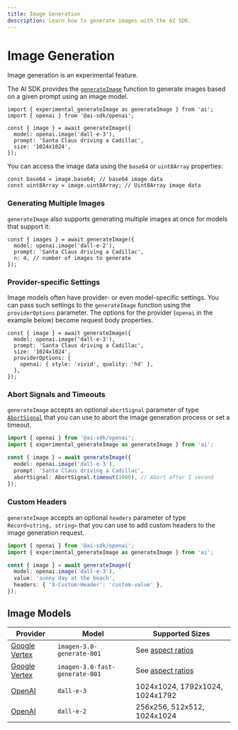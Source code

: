 ```yaml
---
title: Image Generation
description: Learn how to generate images with the AI SDK.
---
```


# Image Generation

<Note type="warning">Image generation is an experimental feature.</Note>

The AI SDK provides the [`generateImage`](/docs/reference/ai-sdk-core/generate-image)
function to generate images based on a given prompt using an image model.

```tsx
import { experimental_generateImage as generateImage } from 'ai';
import { openai } from '@ai-sdk/openai';

const { image } = await generateImage({
  model: openai.image('dall-e-3'),
  prompt: 'Santa Claus driving a Cadillac',
  size: '1024x1024',
});
```

You can access the image data using the `base64` or `uint8Array` properties:

```tsx
const base64 = image.base64; // base64 image data
const uint8Array = image.uint8Array; // Uint8Array image data
```

### Generating Multiple Images

`generateImage` also supports generating multiple images at once for models that support it:

```tsx highlight={"4"}
const { images } = await generateImage({
  model: openai.image('dall-e-2'),
  prompt: 'Santa Claus driving a Cadillac',
  n: 4, // number of images to generate
});
```

### Provider-specific Settings

Image models often have provider- or even model-specific settings.
You can pass such settings to the `generateImage` function
using the `providerOptions` parameter. The options for the provider
(`openai` in the example below) become request body properties.

```tsx highlight={"5-7"}
const { image } = await generateImage({
  model: openai.image('dall-e-3'),
  prompt: 'Santa Claus driving a Cadillac',
  size: '1024x1024',
  providerOptions: {
    openai: { style: 'vivid', quality: 'hd' },
  },
});
```

### Abort Signals and Timeouts

`generateImage` accepts an optional `abortSignal` parameter of
type [`AbortSignal`](https://developer.mozilla.org/en-US/docs/Web/API/AbortSignal)
that you can use to abort the image generation process or set a timeout.

```ts highlight={"7"}
import { openai } from '@ai-sdk/openai';
import { experimental_generateImage as generateImage } from 'ai';

const { image } = await generateImage({
  model: openai.image('dall-e-3'),
  prompt: 'Santa Claus driving a Cadillac',
  abortSignal: AbortSignal.timeout(1000), // Abort after 1 second
});
```

### Custom Headers

`generateImage` accepts an optional `headers` parameter of type `Record<string, string>`
that you can use to add custom headers to the image generation request.

```ts highlight={"7"}
import { openai } from '@ai-sdk/openai';
import { experimental_generateImage as generateImage } from 'ai';

const { image } = await generateImage({
  model: openai.image('dall-e-3'),
  value: 'sunny day at the beach',
  headers: { 'X-Custom-Header': 'custom-value' },
});
```

## Image Models

| Provider                                                                | Model                          | Supported Sizes                                                                                               |
| ----------------------------------------------------------------------- | ------------------------------ | ------------------------------------------------------------------------------------------------------------- |
| [Google Vertex](/providers/ai-sdk-providers/google-vertex#image-models) | `imagen-3.0-generate-001`      | See [aspect ratios](https://cloud.google.com/vertex-ai/generative-ai/docs/image/generate-images#aspect-ratio) |
| [Google Vertex](/providers/ai-sdk-providers/google-vertex#image-models) | `imagen-3.0-fast-generate-001` | See [aspect ratios](https://cloud.google.com/vertex-ai/generative-ai/docs/image/generate-images#aspect-ratio) |
| [OpenAI](/providers/ai-sdk-providers/openai#image-models)               | `dall-e-3`                     | 1024x1024, 1792x1024, 1024x1792                                                                               |
| [OpenAI](/providers/ai-sdk-providers/openai#image-models)               | `dall-e-2`                     | 256x256, 512x512, 1024x1024                                                                                   |
